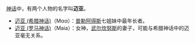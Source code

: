 [[神话|神话]]中，有两个人物的名字叫'''迈亚'''。
* [[迈亚_(希腊神话)|迈亚 (希腊神话)]]（Μα{{unicode|ῖ}}α）：[[普勒阿得斯|普勒阿得斯]]七姐妹中最年长者。
* [[迈亚_(罗马神话)|迈亚 (罗马神话)]]（Maia）：女神，[[武尔坎努斯|武尔坎努斯]]的妻子，可能与希腊神话中的迈亚毫无关系。

{{disambig|M|Cat=二字消歧義}}